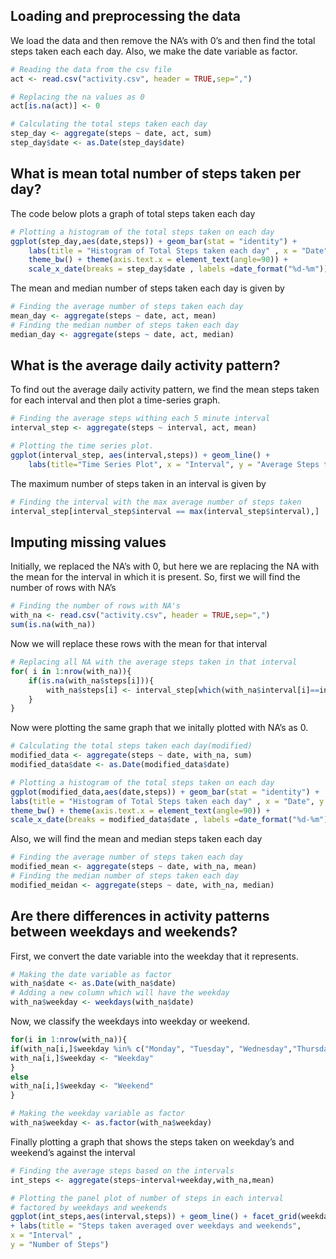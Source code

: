 
## Loading and preprocessing the data
We load the data and then remove the NA's with 0's and then find the total steps taken each each day. Also, we make the date variable as factor.
```r
# Reading the data from the csv file
act <- read.csv("activity.csv", header = TRUE,sep=",")

# Replacing the na values as 0
act[is.na(act)] <- 0

# Calculating the total steps taken each day
step_day <- aggregate(steps ~ date, act, sum)
step_day$date <- as.Date(step_day$date)

```

## What is mean total number of steps taken per day?
The code below plots a graph of total steps taken each day
```r
# Plotting a histogram of the total steps taken on each day
ggplot(step_day,aes(date,steps)) + geom_bar(stat = "identity") + 
    labs(title = "Histogram of Total Steps taken each day" , x = "Date", y = "Number of Steps") + 
    theme_bw() + theme(axis.text.x = element_text(angle=90)) + 
    scale_x_date(breaks = step_day$date , labels =date_format("%d-%m"))
```
The mean and median number of steps taken each day is given by
```r
# Finding the average number of steps taken each day
mean_day <- aggregate(steps ~ date, act, mean)
# Finding the median number of steps taken each day
median_day <- aggregate(steps ~ date, act, median)
```

## What is the average daily activity pattern?
To find out the average daily activity pattern, we find the mean steps taken for each interval and then plot a time-series graph.
```r
# Finding the average steps withing each 5 minute interval
interval_step <- aggregate(steps ~ interval, act, mean)

# Plotting the time series plot.
ggplot(interval_step, aes(interval,steps)) + geom_line() + 
    labs(title="Time Series Plot", x = "Interval", y = "Average Steps taken")

```
The maximum number of steps taken in an interval is given by
```r
# Finding the interval with the max average number of steps taken
interval_step[interval_step$interval == max(interval_step$interval),]
```

## Imputing missing values
Initially, we replaced the NA's with 0, but here we are replacing the NA with the mean for the interval in which it is present. 
So, first we will find the number of rows with NA's
```r
# Finding the number of rows with NA's
with_na <- read.csv("activity.csv", header = TRUE,sep=",")
sum(is.na(with_na))
```
Now we will replace these rows with the mean for that interval
```r
# Replacing all NA with the average steps taken in that interval
for( i in 1:nrow(with_na)){
    if(is.na(with_na$steps[i])){
        with_na$steps[i] <- interval_step[which(with_na$interval[i]==interval_step$interval),]$steps
    }
}
```
Now were plotting the same graph that we initally plotted with NA's as 0.
```r
# Calculating the total steps taken each day(modified)
modified_data <- aggregate(steps ~ date, with_na, sum)
modified_data$date <- as.Date(modified_data$date)

# Plotting a histogram of the total steps taken on each day
ggplot(modified_data,aes(date,steps)) + geom_bar(stat = "identity") + 
labs(title = "Histogram of Total Steps taken each day" , x = "Date", y = "Number of Steps") + 
theme_bw() + theme(axis.text.x = element_text(angle=90)) + 
scale_x_date(breaks = modified_data$date , labels =date_format("%d-%m"))
```
Also, we will find the mean and median steps taken each day
```r
# Finding the average number of steps taken each day
modified_mean <- aggregate(steps ~ date, with_na, mean)
# Finding the median number of steps taken each day
modified_meidan <- aggregate(steps ~ date, with_na, median)
```

## Are there differences in activity patterns between weekdays and weekends?
First, we convert the date variable into the weekday that it represents.
```r
# Making the date variable as factor
with_na$date <- as.Date(with_na$date)
# Adding a new column which will have the weekday
with_na$weekday <- weekdays(with_na$date)
```
Now, we classify the weekdays into weekday or weekend.
```r
for(i in 1:nrow(with_na)){
if(with_na[i,]$weekday %in% c("Monday", "Tuesday", "Wednesday","Thursday","Friday")){
with_na[i,]$weekday <- "Weekday"
}
else
with_na[i,]$weekday <- "Weekend"
}

# Making the weekday variable as factor
with_na$weekday <- as.factor(with_na$weekday)
```
Finally plotting a graph that shows the steps taken on weekday's and weekend's against the interval
```r
# Finding the average steps based on the intervals
int_steps <- aggregate(steps~interval+weekday,with_na,mean)

# Plotting the panel plot of number of steps in each interval 
# factored by weekdays and weekends
ggplot(int_steps,aes(interval,steps)) + geom_line() + facet_grid(weekday ~ .) 
+ labs(title = "Steps taken averaged over weekdays and weekends", 
x = "Interval" , 
y = "Number of Steps")
```
